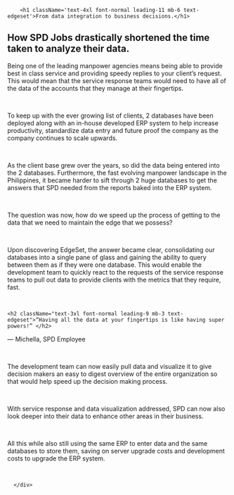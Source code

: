 
  <div className="max-w-3xl m-auto p-8">

        <h1 className='text-4xl font-normal leading-11 mb-6 text-edgeset'>From data integration to business decisions.</h1>

  <h2 className='mb-2 flex pl-4 text-2xl md:pl-0 md:text-3xl lg:mb-6 lg:text-3xl text-gray-500 lg:leading-9'> How SPD Jobs drastically shortened the time taken to analyze their data.</h2>

  Being one of the leading manpower agencies means being able to provide best in class service and providing speedy replies to your client’s request. This would mean that the service response teams would need to have all of the data of the accounts that they manage at their fingertips.

  <br />

  To keep up with the ever growing list of clients, 2 databases have been deployed along with an in-house developed ERP system to help increase productivity, standardize data entry and future proof the company as the company continues to scale upwards.

  <br />

  As the client base grew over the years, so did the data being entered into the 2 databases. Furthermore, the fast evolving manpower landscape in the Philippines, it became harder to sift through 2 huge databases to get the answers that SPD needed from the reports baked into the ERP system.

  <br />

  The question was now, how do we speed up the process of getting to the data that we need to maintain the edge that we possess?

  <br />

  Upon discovering EdgeSet, the answer became clear, consolidating our databases into a single pane of glass and gaining the ability to query between them as if they were one database. This would enable the development team to quickly react to the requests of the service response teams to pull out data to provide clients with the metrics that they require, fast.

  <br />

    <h2 className="text-3xl font-normal leading-9 mb-3 text-edgeset">“Having all the data at your fingertips is like having super powers!” </h2>
  <p className="mb-3 text-right text-gray-600 font-medium"> &mdash;  Michella, SPD Employee </p>

   <br />

  The development team can now easily pull data and visualize it to give decision makers an easy to digest overview of the entire organization so that would help speed up the decision making process.

  <br />

  With service response and data visualization addressed, SPD can now also look deeper into their data to enhance other areas in their business.

  <br />

  All this while also still using the same ERP to enter data and the same databases to store them, saving on server upgrade costs and development costs to upgrade the ERP system.

  <Discover inline={true} />

  <br />

      </div>